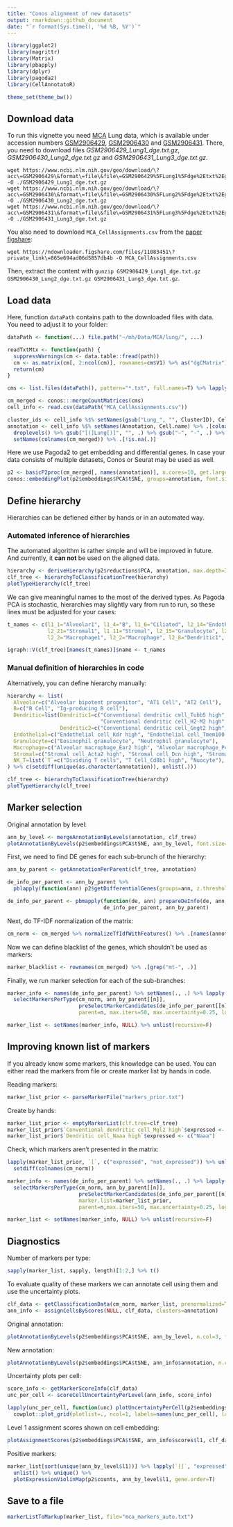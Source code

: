 ```yaml
---
title: "Conos alignment of new datasets"
output: rmarkdown::github_document
date: "`r format(Sys.time(), '%d %B, %Y')`"
---
```


```r
library(ggplot2)
library(magrittr)
library(Matrix)
library(pbapply)
library(dplyr)
library(pagoda2)
library(CellAnnotatoR)

theme_set(theme_bw())
```

## Download data

To run this vignette you need [MCA](https://www.ncbi.nlm.nih.gov/geo/query/acc.cgi?acc=GSE108097) Lung data, which is available under accession numbers 
[GSM2906429](https://www.ncbi.nlm.nih.gov/geo/query/acc.cgi?acc=GSM2906429), [GSM2906430](https://www.ncbi.nlm.nih.gov/geo/query/acc.cgi?acc=GSM2906430) 
and [GSM2906431](https://www.ncbi.nlm.nih.gov/geo/query/acc.cgi?acc=GSM2906431). There, you need to download files *GSM2906429_Lung1_dge.txt.gz*, *GSM2906430_Lung2_dge.txt.gz* and *GSM2906431_Lung3_dge.txt.gz*. 

```
wget https://www.ncbi.nlm.nih.gov/geo/download/\?acc\=GSM2906429\&format\=file\&file\=GSM2906429%5FLung1%5Fdge%2Etxt%2Egz -O ./GSM2906429_Lung1_dge.txt.gz
wget https://www.ncbi.nlm.nih.gov/geo/download/\?acc\=GSM2906430\&format\=file\&file\=GSM2906430%5FLung2%5Fdge%2Etxt%2Egz -O ./GSM2906430_Lung2_dge.txt.gz
wget https://www.ncbi.nlm.nih.gov/geo/download/\?acc\=GSM2906431\&format\=file\&file\=GSM2906431%5FLung3%5Fdge%2Etxt%2Egz -O ./GSM2906431_Lung3_dge.txt.gz
```

You also need to download `MCA_CellAssignments.csv` from the [paper figshare](https://figshare.com/s/865e694ad06d5857db4b):

```
wget https://ndownloader.figshare.com/files/11083451\?private_link\=865e694ad06d5857db4b -O MCA_CellAssignments.csv
```

Then, extract the content with `gunzip GSM2906429_Lung1_dge.txt.gz GSM2906430_Lung2_dge.txt.gz GSM2906431_Lung3_dge.txt.gz`.

## Load data

Here, function `dataPath` contains path to the downloaded files with data. You need to adjust it to your folder:

```r
dataPath <- function(...) file.path("~/mh/Data/MCA/lung/", ...)

readTxtMtx <- function(path) {
  suppressWarnings(cm <- data.table::fread(path))
  cm <- as.matrix(cm[, 2:ncol(cm)], rownames=cm$V1) %>% as("dgCMatrix")
  return(cm)
}
```

```r
cms <- list.files(dataPath(), pattern="*.txt", full.names=T) %>% lapply(readTxtMtx)

cm_merged <- conos:::mergeCountMatrices(cms)
cell_info <- read.csv(dataPath("MCA_CellAssignments.csv"))

cluster_ids <- cell_info %$% setNames(gsub("Lung_", "", ClusterID), Cell.name)
annotation <- cell_info %$% setNames(Annotation, Cell.name) %>% .[colnames(cm_merged)] %>% 
  droplevels() %>% gsub("[(]Lung[)]", "", .) %>% gsub("−", "-", .) %>% 
  setNames(colnames(cm_merged)) %>% .[!is.na(.)]
```

Here we use Pagoda2 to get embedding and differential genes. In case your data consists of multiple datasets, Conos or Seurat may be used as well.

```r
p2 <- basicP2proc(cm_merged[, names(annotation)], n.cores=10, get.largevis=F, make.geneknn=F)
conos::embeddingPlot(p2$embeddings$PCA$tSNE, groups=annotation, font.size=c(2, 3))
```

## Define hierarchy

Hierarchies can be defiened either by hands or in an automated way. 

### Automated inference of hierarchies

The automated algorithm is rather simple and will be improved in future.  And currently, it **can not** be used on the aligned data.

```r
hierarchy <- deriveHierarchy(p2$reductions$PCA, annotation, max.depth=3)
clf_tree <- hierarchyToClassificationTree(hierarchy)
plotTypeHierarchy(clf_tree)
```

We can give meaningful names to the most of the derived types. As Pagoda PCA is stochastic, hierarchies may 
slightly vary from run to run, so these lines must be adjusted for your cases:

```r
t_names <- c(l1_1="Alveolar1", l1_4="B", l1_6="Ciliated", l2_14="Endothelial1", l1_10="Endothelial",
             l2_21="Stromal1", l1_11="Stromal", l2_15="Granulocyte", l2_12="T", l1_9="T_NK", 
             l2_2="Macrophage1", l2_2="Macrophage", l2_8="Dendritic1", l2_10="Dendritic2", l1_7="Dendritic0")

igraph::V(clf_tree)[names(t_names)]$name <- t_names
```

### Manual definition of hierarchies in code

Alternatively, you can define hierarchy manually:

```r
hierarchy <- list(
  Alveolar=c("Alveolar bipotent progenitor", "AT1 Cell", "AT2 Cell"),
  B=c("B Cell", "Ig-producing B cell"),
  Dendritic=list(Dendritic1=c("Conventional dendritic cell_Tubb5 high", "Dendritic cell_Naaa high", "Dividing dendritic cells", 
                              "Conventional dendritic cell_H2-M2 high", "Conventional dendritic cell_Mgl2 high"), 
                 Dendritic2=c("Conventional dendritic cell_Gngt2 high", "Plasmacytoid dendritic cell")),
  Endothelial=c("Endothelial cell_Kdr high", "Endothelial cell_Tmem100 high", "Endothelial cells_Vwf high"),
  Granulocyte=c("Eosinophil granulocyte", "Neutrophil granulocyte"),
  Macrophage=c("Alveolar macrophage_Ear2 high", "Alveolar macrophage_Pclaf high", "Interstitial macrophage"),
  Stromal=c("Stromal cell_Acta2 high", "Stromal cell_Dcn high", "Stromal cell_Inmt high"),
  NK_T=list(`T`=c("Dividing T cells", "T Cell_Cd8b1 high", "Nuocyte"), "NK Cell")
) %>% c(setdiff(unique(as.character(annotation)), unlist(.)))

clf_tree <- hierarchyToClassificationTree(hierarchy)
plotTypeHierarchy(clf_tree)
```

## Marker selection

Original annotation by level:

```r
ann_by_level <- mergeAnnotationByLevels(annotation, clf_tree)
plotAnnotationByLevels(p2$embeddings$PCA$tSNE, ann_by_level, font.size=c(2, 3), n.col=3, shuffle.colors=T)
```

First, we need to find DE genes for each sub-brunch of the hierarchy:

```r
ann_by_parent <- getAnnotationPerParent(clf_tree, annotation)

de_info_per_parent <- ann_by_parent %>% 
  pblapply(function(ann) p2$getDifferentialGenes(groups=ann, z.threshold=0))

de_info_per_parent <- pbmapply(function(de, ann) prepareDeInfo(de, ann, cm.raw=p2$misc$rawCounts, n.cores=10), 
                               de_info_per_parent, ann_by_parent)
```

Next, do TF-IDF normalization of the matrix:

```r
cm_norm <- cm_merged %>% normalizeTfIdfWithFeatures() %>% .[names(annotation), ]
```

Now we can define blacklist of the genes, which shouldn't be used as markers:

```r
marker_blacklist <- rownames(cm_merged) %>% .[grep("mt-", .)]
```

Finally, we run marker selection for each of the sub-branches:

```r
marker_info <- names(de_info_per_parent) %>% setNames(., .) %>% lapply(function(n)
  selectMarkersPerType(cm_norm, ann_by_parent[[n]], 
                       preSelectMarkerCandidates(de_info_per_parent[[n]], blacklist=marker_blacklist), 
                       parent=n, max.iters=50, max.uncertainty=0.25, log.step=5, verbose=1, n.cores=10))

marker_list <- setNames(marker_info, NULL) %>% unlist(recursive=F)
```

## Improving known list of markers

If you already know some markers, this knowledge can be used. You can either read the markers from file or create marker list by hands in code.

Reading markers:

```r
marker_list_prior <- parseMarkerFile("markers_prior.txt")
```

Create by hands:

```r
marker_list_prior <- emptyMarkerList(clf.tree=clf_tree)
marker_list_prior$`Conventional dendritic cell_Mgl2 high`$expressed <- c("Mgl2")
marker_list_prior$`Dendritic cell_Naaa high`$expressed <- c("Naaa")
```

Check, which markers aren't presented in the matrix:

```r
lapply(marker_list_prior, `[`, c("expressed", "not_expressed")) %>% unlist() %>% 
  setdiff(colnames(cm_norm))
```

```r
marker_info <- names(de_info_per_parent) %>% setNames(., .) %>% lapply(function(n)
  selectMarkersPerType(cm_norm, ann_by_parent[[n]], 
                       preSelectMarkerCandidates(de_info_per_parent[[n]], blacklist=marker_blacklist), 
                       marker.list=marker_list_prior,
                       parent=n,max.iters=50, max.uncertainty=0.25, log.step=5, verbose=1, n.cores=10))

marker_list <- setNames(marker_info, NULL) %>% unlist(recursive=F)
```

## Diagnostics

Number of markers per type:

```r
sapply(marker_list, sapply, length)[1:2,] %>% t()
```

To evaluate quality of these markers we can annotate cell using them and use the uncertainty plots.

```r
clf_data <- getClassificationData(cm_norm, marker_list, prenormalized=T)
ann_info <- assignCellsByScores(NULL, clf_data, clusters=annotation)
```

Original annotation:

```r
plotAnnotationByLevels(p2$embeddings$PCA$tSNE, ann_by_level, n.col=3, font.size=c(2, 3))
```

New annotation:

```r
plotAnnotationByLevels(p2$embeddings$PCA$tSNE, ann_info$annotation, n.col=3, font.size=c(2, 3))
```

Uncertainty plots per cell:

```r
score_info <- getMarkerScoreInfo(clf_data)
unc_per_cell <- scoreCellUncertaintyPerLevel(ann_info, score_info)

lapply(unc_per_cell, function(unc) plotUncertaintyPerCell(p2$embeddings$PCA$tSNE, unc)) %>% 
  cowplot::plot_grid(plotlist=., ncol=1, labels=names(unc_per_cell), label_y=0.9, label_x=0.01)
```

Level 1 assignment scores shown on cell embedding:

```r
plotAssignmentScores(p2$embeddings$PCA$tSNE, ann_info$scores$l1, clf_data$classification.tree, parent="root", build.panel=T, size=0.1, n.col=5)
```

Positive markers:

```r
marker_list[sort(unique(ann_by_level$l1))] %>% lapply(`[[`, "expressed") %>% 
  unlist() %>% unique() %>% 
  plotExpressionViolinMap(p2$counts, ann_by_level$l1, gene.order=T)
```

## Save to a file

```r
markerListToMarkup(marker_list, file="mca_markers_auto.txt")
```
